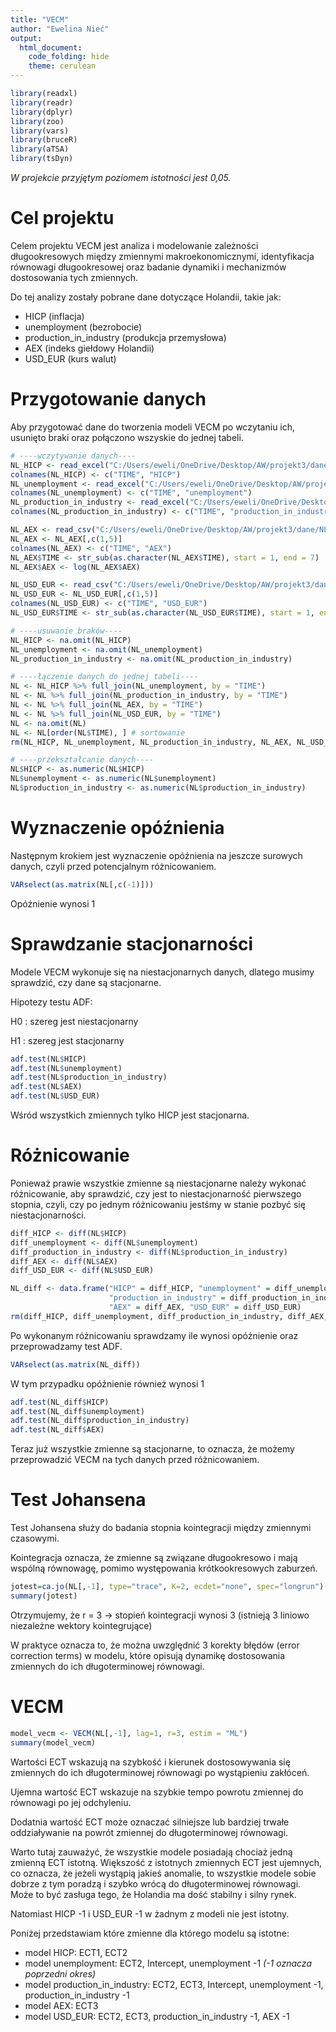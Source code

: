 ---
title: "VECM"
author: "Ewelina Nieć"
output: 
  html_document:
    code_folding: hide
    theme: cerulean
---

```{r message=FALSE, warning=FALSE, echo=FALSE}
library(readxl)
library(readr)
library(dplyr)
library(zoo)
library(vars)
library(bruceR)
library(aTSA)
library(tsDyn)
```

*W projekcie przyjętym poziomem istotności jest 0,05.*

# Cel projektu

Celem projektu VECM jest analiza i modelowanie zależności długookresowych między zmiennymi makroekonomicznymi, identyfikacja równowagi długookresowej oraz badanie dynamiki i mechanizmów dostosowania tych zmiennych.

Do tej analizy zostały pobrane dane dotyczące Holandii, takie jak:

- HICP (inflacja)
- unemployment (bezrobocie)
- production_in_industry (produkcja przemysłowa)
- AEX (indeks giełdowy Holandii)
- USD_EUR (kurs walut)


# Przygotowanie danych

Aby przygotować dane do tworzenia modeli VECM po wczytaniu ich, usunięto braki oraz połączono wszyskie do jednej tabeli.

```{r, message=FALSE}
# ----wczytywanie danych----
NL_HICP <- read_excel("C:/Users/eweli/OneDrive/Desktop/AW/projekt3/dane/NL_HICP.xlsx", sheet = "Arkusz1")
colnames(NL_HICP) <- c("TIME", "HICP")
NL_unemployment <- read_excel("C:/Users/eweli/OneDrive/Desktop/AW/projekt3/dane/NL_unemployment.xlsx", sheet = "Arkusz1")
colnames(NL_unemployment) <- c("TIME", "unemployment")
NL_production_in_industry <- read_excel("C:/Users/eweli/OneDrive/Desktop/AW/projekt3/dane/NL_production_in_industry.xlsx", sheet = "Arkusz1")
colnames(NL_production_in_industry) <- c("TIME", "production_in_industry")

NL_AEX <- read_csv("C:/Users/eweli/OneDrive/Desktop/AW/projekt3/dane/NL_AEX.csv")
NL_AEX <- NL_AEX[,c(1,5)]
colnames(NL_AEX) <- c("TIME", "AEX")
NL_AEX$TIME <- str_sub(as.character(NL_AEX$TIME), start = 1, end = 7)
NL_AEX$AEX <- log(NL_AEX$AEX)

NL_USD_EUR <- read_csv("C:/Users/eweli/OneDrive/Desktop/AW/projekt3/dane/NL_USD_EUR.csv")
NL_USD_EUR <- NL_USD_EUR[,c(1,5)]
colnames(NL_USD_EUR) <- c("TIME", "USD_EUR")
NL_USD_EUR$TIME <- str_sub(as.character(NL_USD_EUR$TIME), start = 1, end = 7)

# ----usuwanie braków----
NL_HICP <- na.omit(NL_HICP)
NL_unemployment <- na.omit(NL_unemployment)
NL_production_in_industry <- na.omit(NL_production_in_industry)

# ----łączenie danych do jednej tabeli----
NL <- NL_HICP %>% full_join(NL_unemployment, by = "TIME")
NL <- NL %>% full_join(NL_production_in_industry, by = "TIME")
NL <- NL %>% full_join(NL_AEX, by = "TIME")
NL <- NL %>% full_join(NL_USD_EUR, by = "TIME")
NL <- na.omit(NL) 
NL <- NL[order(NL$TIME), ] # sortowanie
rm(NL_HICP, NL_unemployment, NL_production_in_industry, NL_AEX, NL_USD_EUR)

# ----przekształcanie danych----
NL$HICP <- as.numeric(NL$HICP)
NL$unemployment <- as.numeric(NL$unemployment)
NL$production_in_industry <- as.numeric(NL$production_in_industry)
```

# Wyznaczenie opóźnienia

Następnym krokiem jest wyznaczenie opóźnienia na jeszcze surowych danych, czyli przed potencjalnym różnicowaniem.

```{r}
VARselect(as.matrix(NL[,c(-1)]))
```

Opóźnienie wynosi 1

# Sprawdzanie stacjonarności

Modele VECM wykonuje się na niestacjonarnych danych, dlatego musimy sprawdzić, czy dane są stacjonarne.

Hipotezy testu ADF:

H0 : szereg jest niestacjonarny

H1 : szereg jest stacjonarny

```{r}
adf.test(NL$HICP)
adf.test(NL$unemployment)
adf.test(NL$production_in_industry)
adf.test(NL$AEX)
adf.test(NL$USD_EUR)
```

Wśród wszystkich zmiennych tylko HICP jest stacjonarna. 

# Różnicowanie

Ponieważ prawie wszystkie zmienne są niestacjonarne należy wykonać różnicowanie, aby sprawdzić, czy jest to niestacjonarność pierwszego stopnia, czyli, czy po jednym różnicowaniu jestśmy w stanie pozbyć się niestacjonarności.

```{r}
diff_HICP <- diff(NL$HICP)
diff_unemployment <- diff(NL$unemployment)
diff_production_in_industry <- diff(NL$production_in_industry)
diff_AEX <- diff(NL$AEX)
diff_USD_EUR <- diff(NL$USD_EUR)

NL_diff <- data.frame("HICP" = diff_HICP, "unemployment" = diff_unemployment, 
                      "production_in_industry" = diff_production_in_industry,
                      "AEX" = diff_AEX, "USD_EUR" = diff_USD_EUR)
rm(diff_HICP, diff_unemployment, diff_production_in_industry, diff_AEX, diff_USD_EUR)
```

Po wykonanym różnicowaniu sprawdzamy ile wynosi opóźnienie oraz przeprowadzamy test ADF.

```{r}
VARselect(as.matrix(NL_diff))
```

W tym przypadku opóźnienie również wynosi 1

```{r}
adf.test(NL_diff$HICP)
adf.test(NL_diff$unemployment)
adf.test(NL_diff$production_in_industry)
adf.test(NL_diff$AEX)
```

Teraz już wszystkie zmienne są stacjonarne, to oznacza, że możemy przeprowadzić VECM na tych danych przed różnicowaniem.

# Test Johansena

Test Johansena służy do badania stopnia kointegracji między zmiennymi czasowymi.

Kointegracja oznacza, że zmienne są związane długookresowo i mają wspólną równowagę, pomimo występowania krótkookresowych zaburzeń.

```{r}
jotest=ca.jo(NL[,-1], type="trace", K=2, ecdet="none", spec="longrun")
summary(jotest)
```

Otrzymujemy, że r = 3 -> stopień kointegracji wynosi 3 (istnieją 3 liniowo niezależne wektory kointegrujące)

W praktyce oznacza to, że można uwzględnić 3 korekty błędów (error correction terms) w modelu, które opisują dynamikę dostosowania zmiennych do ich długoterminowej równowagi.

# VECM

```{r}
model_vecm <- VECM(NL[,-1], lag=1, r=3, estim = "ML")
summary(model_vecm)
```

Wartości ECT wskazują na szybkość i kierunek dostosowywania się zmiennych do ich długoterminowej równowagi po wystąpieniu zakłóceń.

Ujemna wartość ECT wskazuje na szybkie tempo powrotu zmiennej do równowagi po jej odchyleniu.

Dodatnia wartość ECT może oznaczać silniejsze lub bardziej trwałe oddziaływanie na powrót zmiennej do długoterminowej równowagi.


Warto tutaj zauważyć, że wszystkie modele posiadają chociaż jedną zmienną ECT istotną. Większość z istotnych zmiennych ECT jest ujemnych, co oznacza, że jeżeli wystąpią jakieś anomalie, to wszystkie modele sobie dobrze z tym poradzą i szybko wrócą do długoterminowej równowagi. Może to być zasługa tego, że Holandia ma dość stabilny i silny rynek.

Natomiast HICP -1 i USD_EUR -1 w żadnym z modeli nie jest istotny.

Poniżej przedstawiam które zmienne dla którego modelu są istotne:

- model HICP: ECT1, ECT2 
- model unemployment: ECT2, Intercept, unemployment -1 *(-1 oznacza poprzedni okres)*
- model production_in_industry: ECT2, ECT3, Intercept, unemployment -1, production_in_industry -1
- model AEX: ECT3
- model USD_EUR: ECT2, ECT3, production_in_industry -1, AEX -1





